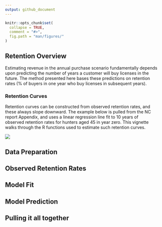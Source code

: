 ```yaml
---
output: github_document
---
```

<!-- retention.md is generated from retention.Rmd. Please edit that file -->

```r
knitr::opts_chunk$set(
  collapse = TRUE,
  comment = "#>",
  fig.path = "man/figures/"
)
```

## Retention Overview

Estimating revenue in the annual purchase scenario fundamentally depends upon predicting the number of years a customer will buy licenses in the future. The method presented here bases these predictions on retention rates (% of buyers in one year who buy licenses in subsequent years). 

### Retention Curves

Retention curves can be constructed from observed retention rates, and these always slope downward. The example below is pulled from the NC report Appendix, and uses a linear regression line fit to 10 years of observed retention rates for hunters aged 45 in year zero. This vignette walks through the R functions used to estimate such retention curves.

![](figures/appendix-retention.png)

## Data Preparation

## Observed Retention Rates

## Model Fit

## Model Prediction

## Pulling it all together
